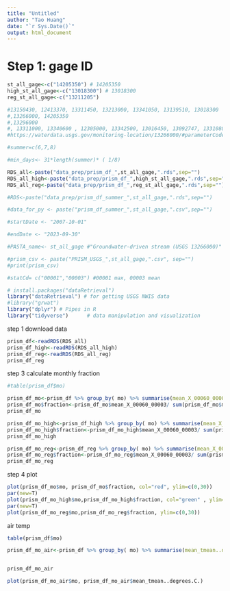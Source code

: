 ```yaml
---
title: "Untitled"
author: "Tao Huang"
date: "`r Sys.Date()`"
output: html_document
---
```


# Step 1: gage ID
```r
st_all_gage<-c("14205350") # 14205350
high_st_all_gage<-c("13018300") # 13018300
reg_st_all_gage<-c("13211205")

#13150430, 12413370, 13311450, 13213000, 13341050, 13139510, 13018300
#,13266000, 14205350
#,13296000
#, 13311000, 13340600 , 12305000, 13342500, 13016450, 13092747, 13310800, 13192200,13317660, 12322000, 13341000 (no Q)
#https://waterdata.usgs.gov/monitoring-location/13266000/#parameterCode=00065&period=P7D&showMedian=false

#summer=c(6,7,8)

#min_days<- 31*length(summer)* ( 1/8)

RDS_all<-paste("data_prep/prism_df_",st_all_gage,".rds",sep="")
RDS_all_high<-paste("data_prep/prism_df_",high_st_all_gage,".rds",sep="")
RDS_all_reg<-paste("data_prep/prism_df_",reg_st_all_gage,".rds",sep="")

#RDS<-paste("data_prep/prism_df_summer_",st_all_gage,".rds",sep="")

#data_for_py <- paste("prism_df_summer_",st_all_gage,".csv",sep="")

#startDate <- "2007-10-01"

#endDate <- "2023-09-30"

#PASTA_name<- st_all_gage #"Groundwater-driven stream (USGS 13266000)"

#prism_csv <- paste("PRISM_USGS_",st_all_gage,".csv", sep="")
#print(prism_csv)

#statCd= c("00001","00003") #00001 max, 00003 mean

```

```r
# install.packages("dataRetrieval")
library("dataRetrieval") # for getting USGS NWIS data
#library("grwat")
library("dplyr") # Pipes in R
library("tidyverse")      # data manipulation and visualization
```

step 1 download data
```r
prism_df<-readRDS(RDS_all)
prism_df_high<-readRDS(RDS_all_high)
prism_df_reg<-readRDS(RDS_all_reg)
prism_df_reg
```

step 3 calculate monthly fraction
```r
#table(prism_df$mo)

prism_df_mo<-prism_df %>% group_by( mo) %>% summarise(mean_X_00060_00003 = mean( X_00060_00003))
prism_df_mo$fraction<-prism_df_mo$mean_X_00060_00003/ sum(prism_df_mo$mean_X_00060_00003)*100
prism_df_mo

prism_df_mo_high<-prism_df_high %>% group_by( mo) %>% summarise(mean_X_00060_00003 = mean( X_00060_00003))
prism_df_mo_high$fraction<-prism_df_mo_high$mean_X_00060_00003/ sum(prism_df_mo_high$mean_X_00060_00003)*100
prism_df_mo_high

prism_df_mo_reg<-prism_df_reg %>% group_by( mo) %>% summarise(mean_X_00060_00003 = mean( X_00060_00003))
prism_df_mo_reg$fraction<-prism_df_mo_reg$mean_X_00060_00003/ sum(prism_df_mo_reg$mean_X_00060_00003)*100
prism_df_mo_reg
```

step 4 plot
```r
plot(prism_df_mo$mo, prism_df_mo$fraction, col="red", ylim=c(0,30))
par(new=T)
plot(prism_df_mo_high$mo,prism_df_mo_high$fraction, col="green" , ylim=c(0,30))
par(new=T)
plot(prism_df_mo_reg$mo,prism_df_mo_reg$fraction, ylim=c(0,30))
```
air temp
```r
table(prism_df$mo)

prism_df_mo_air<-prism_df %>% group_by( mo) %>% summarise(mean_tmean..degrees.C. = mean(tmean..degrees.C.  ))


prism_df_mo_air
```

```r
plot(prism_df_mo_air$mo, prism_df_mo_air$mean_tmean..degrees.C.)
```

```r

```

